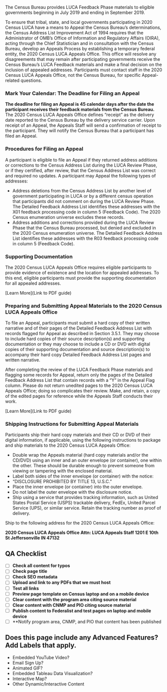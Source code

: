 <!-- Page Title | How To File An Appeal -->
<!-- ------------ | ------------- -->
<!-- **SEO Meta-Title:** | How To File An Appeal -->
<!-- **SEO Meta-Description** | Learn about the procedures and supporting materials needed to file an appeal as part of the Local Update of Census Addresses Operation. Mark your calendar so you don't miss the deadline. -->


<!-- # Body Content -->
The Census Bureau provides LUCA Feedback Phase materials to eligible governments beginning in July
2019 and ending in September 2019. 

To ensure that tribal, state, and local governments participating in 2020 Census LUCA have a means to
Appeal the Census Bureau’s determinations, the Census Address List Improvement Act of 1994 requires
that the Administrator of OMB’s Office of Information and Regulatory Affairs (OIRA), acting through the
Chief Statistician and in consultation with the Census Bureau, develop an Appeals Process by
establishing a temporary federal entity, the 2020 Census LUCA Appeals Office. This office will resolve
any disagreements that may remain after participating governments receive the Census Bureau’s LUCA
Feedback materials and make a final decision on the inclusion of appealed addresses. Participants must
contact staff in the 2020 Census LUCA Appeals Office, not the Census Bureau, for specific Appeal-related questions. 

### Mark Your Calendar:  The Deadline for Filing an Appeal

**The deadline for filing an Appeal is 45 calendar days after the date the participant receives their
feedback materials from the Census Bureau.** The 2020 Census LUCA Appeals Office defines “receipt” as the delivery date reported to the Census Bureau by the delivery service carrier. Upon receipt of an Appeal, the Appeals Staff will send a confirmation of receipt to the participant. They will notify the Census Bureau that a participant has filed an Appeal.

### Procedures for Filing an Appeal

A participant is eligible to file an Appeal if they returned address additions or corrections to the Census
Address List during the LUCA Review Phase, or if they certified, after review, that the Census Address
List was correct and required no updates. A participant may Appeal the following types of addresses:
- Address deletions from the Census Address List by another level of government participating in
LUCA or by a different census operation that participants did not comment on during the LUCA
Review Phase. The Detailed Feedback Address List identifies these addresses with the X01
feedback processing code in column 5 (Feedback Code). The 2020 Census enumeration universe
excludes these records.
- Address additions and corrections provided during the LUCA Review Phase that the Census
Bureau processed, but denied and excluded in the 2020 Census enumeration universe. The
Detailed Feedback Address List identifies these addresses with the R03 feedback processing
code in column 5 (Feedback Code).

### Supporting Documentation

The 2020 Census LUCA Appeals Office requires eligible participants to provide evidence of existence and the location for appealed addresses. To this end, eligible participants must provide the supporting
documentation for all appealed addresses.

[Learn More](Link to PDF guide)

### Preparing and Submitting Appeal Materials to the 2020 Census LUCA Appeals Office

To file an Appeal, participants must submit a hard copy of their written narrative and of their pages of
the Detailed Feedback Address List with records flagged for Appeal as described in Section 3.5.1.
They may choose to include hard copies of their source description(s) and supporting documentation or they may choose to include a CD or DVD with digital copies of their supporting documentation and
source description(s) to accompany their hard copy Detailed Feedback Address List pages and written
narrative.

After completing the review of the LUCA Feedback Phase materials and flagging some records for
Appeal, return only the pages of the Detailed Feedback Address List that contain records with a “Y” in
the Appeal Flag column. Please do not return unedited pages to the 2020 Census LUCA Appeals Office;
doing so complicates their review. Make, and retain, a copy of the edited pages for reference while the
Appeals Staff conducts their work.

[Learn More](Link to PDF guide)

### Shipping Instructions for Submitting Appeal Materials

Participants ship their hard copy materials and their CD or DVD of their digital information, if applicable, using the following instructions to package and ship materials to the 2020 Census LUCA Appeals Office:
- Double wrap the Appeals material (hard copy materials and/or the CD/DVD) using an inner and
an outer envelope (or container), one within the other. These should be durable enough to
prevent someone from viewing or tampering with the enclosed material.
- Label both sides of the inner envelope (or container) with the notice:
- “DISCLOSURE PROHIBITED BY TITLE 13, U.S.C.”
- Place the inner envelope (or container) into the outer envelope.
- Do not label the outer envelope with the disclosure notice.
- Ship using a service that provides tracking information, such as United States Postal Service
(USPS) trackable delivery, FedEx, United Parcel Service (UPS), or similar service. Retain the
tracking number as proof of delivery.

Ship to the following address for the 2020 Census LUCA Appeals Office:

**2020 Census LUCA Appeals Office
Attn: LUCA Appeals Staff
1201 E 10th St
Jeffersonville IN 47132**

## QA Checklist
- [ ] **Check all content for typos**
- [ ] **Check page title** 
- [ ] **Check SEO metadata**
- [ ] **Upload and link to any PDFs that we must host**
- [ ] **Test all links** 
- [ ] **Preview page template on Census laptop and on a mobile device**
- [ ] **Clear content with the program area citing source material**
- [ ] **Clear content with CNMP and PIO citing source material**
- [ ] **Publish content to Federalist and test pages on laptop and mobile device**
- [ ] **Notify program area, CNMP, and PIO that content has been published

## Does this page include any Advanced Features? Add Labels that apply.

- Embedded YouTube Video?
- Email Sign Up?
- Animated GIF?
- Embedded Tableau Data Visualization?
- Interactive Map?
- Other Dynamic/Interactive Content
